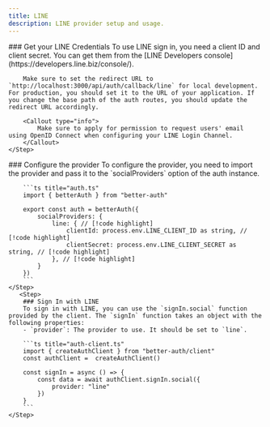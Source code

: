 ```yaml
---
title: LINE
description: LINE provider setup and usage.
---
```


<Steps>
    <Step> 
        ### Get your LINE Credentials
        To use LINE sign in, you need a client ID and client secret. You can get them from the [LINE Developers console](https://developers.line.biz/console/).

        Make sure to set the redirect URL to `http://localhost:3000/api/auth/callback/line` for local development. For production, you should set it to the URL of your application. If you change the base path of the auth routes, you should update the redirect URL accordingly.

        <Callout type="info">
            Make sure to apply for permission to request users' email using OpenID Connect when configuring your LINE Login Channel.
        </Callout>
    </Step>

  <Step>
        ### Configure the provider
        To configure the provider, you need to import the provider and pass it to the `socialProviders` option of the auth instance.

        ```ts title="auth.ts"  
        import { betterAuth } from "better-auth"
        
        export const auth = betterAuth({
            socialProviders: {
                line: { // [!code highlight]
                    clientId: process.env.LINE_CLIENT_ID as string, // [!code highlight]
                    clientSecret: process.env.LINE_CLIENT_SECRET as string, // [!code highlight]
                }, // [!code highlight]
            }
        })
        ```
    </Step>
       <Step>
        ### Sign In with LINE
        To sign in with LINE, you can use the `signIn.social` function provided by the client. The `signIn` function takes an object with the following properties:
        - `provider`: The provider to use. It should be set to `line`.

        ```ts title="auth-client.ts"  
        import { createAuthClient } from "better-auth/client"
        const authClient =  createAuthClient()
        
        const signIn = async () => {
            const data = await authClient.signIn.social({
                provider: "line"
            })
        }
        ```
    </Step>
</Steps>

